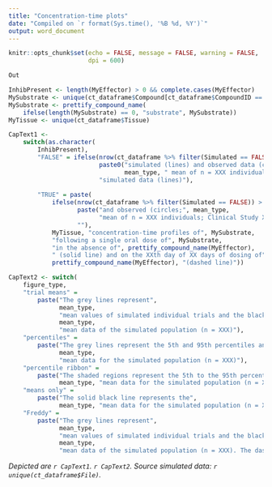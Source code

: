 ```yaml
---
title: "Concentration-time plots"
date: "Compiled on `r format(Sys.time(), '%B %d, %Y')`"
output: word_document
---
```


```r

knitr::opts_chunk$set(echo = FALSE, message = FALSE, warning = FALSE, 
                      dpi = 600)

```

```r
Out

```

```r

InhibPresent <- length(MyEffector) > 0 && complete.cases(MyEffector)
MySubstrate <- unique(ct_dataframe$Compound[ct_dataframe$CompoundID == "substrate"])
MySubstrate <- prettify_compound_name(
    ifelse(length(MySubstrate) == 0, "substrate", MySubstrate))
MyTissue <- unique(ct_dataframe$Tissue)

CapText1 <-
    switch(as.character(
        InhibPresent), 
        "FALSE" = ifelse(nrow(ct_dataframe %>% filter(Simulated == FALSE)) > 0,
                         paste0("simulated (lines) and observed data (circles;", 
                                mean_type, " mean of n = XXX individuals; Clinical Study XXX)"), 
                         "simulated data (lines)"), 
        
        "TRUE" = paste(
            ifelse(nrow(ct_dataframe %>% filter(Simulated == FALSE)) > 0,
                   paste("and observed (circles;", mean_type, 
                         "mean of n = XXX individuals; Clinical Study XXX)"), 
                   ""), 
            MyTissue, "concentration-time profiles of", MySubstrate, 
            "following a single oral dose of", MySubstrate, 
            "in the absence of", prettify_compound_name(MyEffector), 
            " (solid line) and on the XXth day of XX days of dosing of", 
            prettify_compound_name(MyEffector), "(dashed line)"))

CapText2 <- switch(
    figure_type, 
    "trial means" = 
        paste("The grey lines represent",
              mean_type, 
              "mean values of simulated individual trials and the black lines portray the",
              mean_type, 
              "mean data of the simulated population (n = XXX)"), 
    "percentiles" = 
        paste("The grey lines represent the 5th and 95th percentiles and the solid black line the",
              mean_type, 
              "mean data for the simulated population (n = XXX)"), 
    "percentile ribbon" = 
        paste("The shaded regions represent the 5th to the 95th percentiles and the solid black line the",
              mean_type, "mean data for the simulated population (n = XXX)"), 
    "means only" = 
        paste("The solid black line represents the", 
              mean_type, "mean data for the simulated population (n = XXX)"), 
    "Freddy" = 
        paste("The grey lines represent", 
              mean_type, 
              "mean values of simulated individual trials and the black lines portray the",
              mean_type, 
              "mean data of the simulated population (n = XXX). The dashed lines represent the 5th and 95th percentiles"))

```

*Depicted are `r CapText1`. `r CapText2`. Source simulated data: `r unique(ct_dataframe$File)`.*


